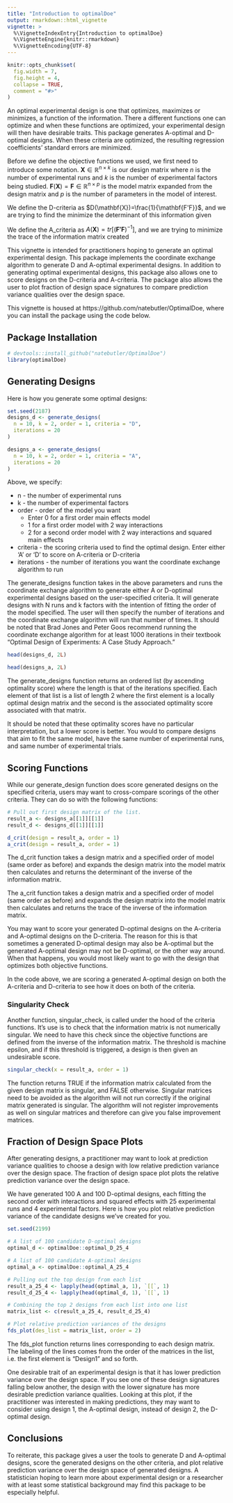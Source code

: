 ```yaml
---
title: "Introduction to optimalDoe"
output: rmarkdown::html_vignette
vignette: >
  %\VignetteIndexEntry{Introduction to optimalDoe}
  %\VignetteEngine{knitr::rmarkdown}
  %\VignetteEncoding{UTF-8}
---
```


```r
knitr::opts_chunk$set(
  fig.width = 7,
  fig.height = 4,
  collapse = TRUE,
  comment = "#>"
)
```

An optimal experimental design is one that optimizes, maximizes or minimizes, a function of the information. There a different functions one can optimize and when these functions are optimized, your experimental design will then have desirable traits. This package generates A-optimal and D-optimal designs. When these criteria are optimized, the resulting regression coefficients' standard errors are minimized. 

Before we define the objective functions we used, we first need to introduce some notation. $\mathbf{X}\in\mathbb{R}^{n\times k}$ is our design matrix where $n$ is the number of experimental runs and $k$ is the number of experimental factors being studied. $\mathbf{F}(\mathbf{X})=\mathbf{F}\in\mathbb{R}^{n\times p}$ is the model matrix expanded from the design matrix and $p$ is the number of parameters in the model of interest. 

We define the D-criteria as $D(\mathbf{X})=\frac{1}{\mathbf{F'F}}$, and we are trying to find the minimize the determinant of this information given

We define the A_criteria as $A(\mathbf{X})=tr[(\mathbf{F'F})^{-1}]$, and we are trying to minimize the trace of the information matrix created

This vignette is intended for practitioners hoping to generate an optimal experimental design. This package implements the coordinate exchange algorithm to generate D and A-optimal experimental designs. In addition to generating optimal experimental designs, this package also allows one to score designs on the D-criteria and A-criteria. The package also allows the user to plot fraction of design space signatures to compare prediction variance qualities over the design space. 

This vignette is housed at https://github.com/natebutler/OptimalDoe, where you can install the package using the code below.

## Package Installation
```r
# devtools::install_github("natebutler/OptimalDoe")
library(optimalDoe)
```
## Generating Designs
Here is how you generate some optimal designs:
```r
set.seed(2187)
designs_d <- generate_designs(
  n = 10, k = 2, order = 1, criteria = "D",
  iterations = 20
)

designs_a <- generate_designs(
  n = 10, k = 2, order = 1, criteria = "A",
  iterations = 20
)
```
Above, we specify: 

* n - the number of experimental runs 
* k - the number of experimental factors  
* order - order of the model you want 
  + Enter 0 for a first order main effects model 
  + 1 for a first order model with 2 way interactions 
  + 2 for a second order model with 2 way interactions and squared main effects 
* criteria - the scoring criteria used to find the optimal design. Enter 
either 'A' or 'D' to score on A-criteria or D-criteria 
* iterations - the number of iterations you want the coordinate exchange algorithm to run 

The generate_designs function takes in the above parameters and runs the coordinate exchange algorithm to generate either A or D-optimal experimental designs based on the user-specified criteria. It will generate designs with N runs and k factors with the intention of fitting the order of the model specified. The user will then specify the number of iterations and the coordinate exchange algorithm will run that number of times. It should be noted that Brad Jones and Peter Goos recommend running the coordinate exchange algorithm for at least 1000 iterations in their textbook "Optimal Design of Experiments: A Case Study Approach." 

```r
head(designs_d, 2L)

head(designs_a, 2L)
```
The generate_designs function returns an ordered list (by ascending optimality score) where the length is that of the iterations specified. Each element of that list is a list of length 2 where the first element is a locally optimal design matrix and the second is the associated optimality score associated with that matrix. 

It should be noted that these optimality scores have no particular interpretation, but a lower score is better. You would to compare designs that aim to fit the same model, have the same number of experimental runs, and same number of experimental trials. 


## Scoring Functions
While our generate_design function does score generated designs on the specified criteria, users may want to cross-compare scorings of the other criteria. They can do so with the following functions:
```r
# Pull out first design matrix of the list.
result_a <- designs_a[[1]][[1]]
result_d <- designs_d[[1]][[1]]

d_crit(design = result_a, order = 1)
a_crit(design = result_a, order = 1)
```
The d_crit function takes a design matrix and a specified order of model (same order as before) and expands the design matrix into the model matrix then calculates and returns the determinant of the inverse of the information matrix. 

The a_crit function takes a design matrix and a specified order of model (same order as before) and expands the design matrix into the model matrix then calculates and returns the trace of the inverse of the information matrix. 

You may want to score your generated D-optimal designs on the A-criteria and A-optimal designs on the D-criteria. The reason for this is that sometimes a generated D-optimal design may also be A-optimal but the generated A-optimal design may not be D-optimal, or the other way around. When that happens, you would most likely want to go with the design that optimizes both objective functions. 

In the code above, we are scoring a generated A-optimal design on both the A-criteria and D-criteria to see how it does on both of the criteria. 

### Singularity Check
Another function, singular_check, is called under the hood of the criteria functions. It's use is to check that the information matrix is not numerically singular. We need to have this check since the objective functions are defined from the inverse of the information matrix. The threshold is machine epsilon, and if this threshold is triggered, a design is then given an undesirable score. 
```r
singular_check(x = result_a, order = 1)
```
The function returns TRUE if the information matrix calculated from the given design matrix is singular, and FALSE otherwise. Singular matrices need to be avoided as the algorithm will not run correctly if the original matrix generated is singular. The algorithm will not register improvements as well on singular matrices and therefore can give you false improvement matrices. 

## Fraction of Design Space Plots
After generating designs, a practitioner may want to look at prediction variance qualities to choose a design with low relative prediction variance over the design space. The fraction of design space plot plots the relative prediction variance over the design space. 

We have generated 100 A and 100 D-optimal designs, each fitting the second order with interactions and squared effects with 25 experimental runs and 4 experimental factors. Here is how you plot relative prediction variance of the candidate designs we've created for you.
```r
set.seed(2199)

# A list of 100 candidate D-optimal designs
optimal_d <- optimalDoe::optimal_D_25_4

# A list of 100 candidate A-optimal designs
optimal_a <- optimalDoe::optimal_A_25_4

# Pulling out the top design from each list
result_a_25_4 <- lapply(head(optimal_a, 1), `[[`, 1)
result_d_25_4 <- lapply(head(optimal_d, 1), `[[`, 1)

# Combining the top 2 designs from each list into one list
matrix_list <- c(result_a_25_4, result_d_25_4)

# Plot relative prediction variances of the designs
fds_plot(des_list = matrix_list, order = 2)
```


The fds_plot function returns lines corresponding to each design matrix. The labeling of the lines comes from the order of the matrices in the list, i.e. the first element is "Design1" and so forth. 

One desirable trait of an experimental design is that it has lower prediction variance over the design space. If you see one of these design signatures falling below another, the design with the lower signature has more desirable prediction variance qualities. Looking at this plot, if the practitioner was interested in making predictions, they may want to consider using design 1, the A-optimal design, instead of design 2, the D-optimal design. 

## Conclusions 

To reiterate, this package gives a user the tools to generate D and A-optimal designs, score the generated designs on the other criteria, and plot relative prediction variance over the design space of generated designs. A statistician hoping to learn more about experimental design or a researcher with at least some statistical background may find this package to be especially helpful.


